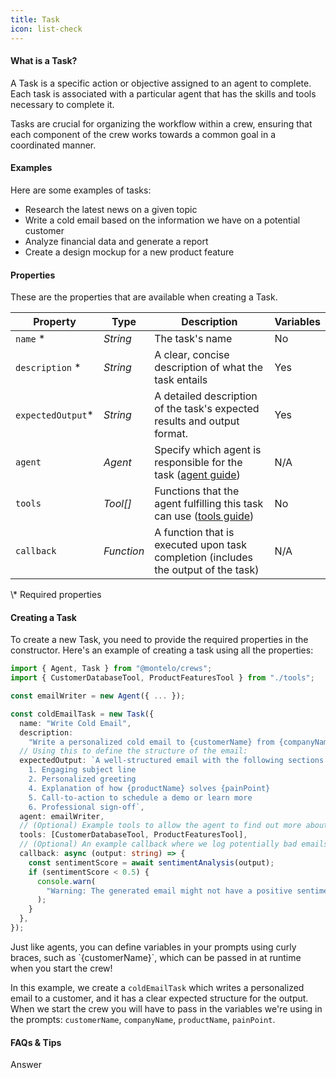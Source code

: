 ```yaml
---
title: Task
icon: list-check
---
```


#### What is a Task?

A Task is a specific action or objective assigned to an agent to complete.
Each task is associated with a particular agent that has the skills and tools necessary to complete it.

Tasks are crucial for organizing the workflow within a crew, ensuring that each component of the crew works towards a common goal in a coordinated manner.

#### Examples

Here are some examples of tasks:

- Research the latest news on a given topic
- Write a cold email based on the information we have on a potential customer
- Analyze financial data and generate a report
- Create a design mockup for a new product feature

#### Properties

These are the properties that are available when creating a Task.

| Property                                    | Type       | Description                                                                                 | Variables |
| ------------------------------------------- | ---------- | ------------------------------------------------------------------------------------------- | --------- |
| `name` <span class="red">\*</span>          | _String_   | The task's name                                                                             | No        |
| `description` <span class="red">\*</span>   | _String_   | A clear, concise description of what the task entails                                       | Yes       |
| `expectedOutput`<span class="red">\*</span> | _String_   | A detailed description of the task's expected results and output format.                    | Yes       |
| `agent`                                     | _Agent_    | Specify which agent is responsible for the task ([agent guide](/crews/concepts/agent))      | N/A       |
| `tools`                                     | _Tool[]_   | Functions that the agent fulfilling this task can use ([tools guide](/crews/concepts/tool)) | No        |
| `callback`                                  | _Function_ | A function that is executed upon task completion (includes the output of the task)          | N/A       |

<span class="text-sm">
  <span class="red">\*</span> Required properties
</span>

#### Creating a Task

To create a new Task, you need to provide the required properties in the constructor.
Here's an example of creating a task using all the properties:

```typescript
import { Agent, Task } from "@montelo/crews";
import { CustomerDatabaseTool, ProductFeaturesTool } from "./tools";

const emailWriter = new Agent({ ... });

const coldEmailTask = new Task({
  name: "Write Cold Email",
  description:
    "Write a personalized cold email to {customerName} from {companyName}",
  // Using this to define the structure of the email:
  expectedOutput: `A well-structured email with the following sections:
    1. Engaging subject line
    2. Personalized greeting
    4. Explanation of how {productName} solves {painPoint}
    5. Call-to-action to schedule a demo or learn more
    6. Professional sign-off`,
  agent: emailWriter,
  // (Optional) Example tools to allow the agent to find out more about the product and customer
  tools: [CustomerDatabaseTool, ProductFeaturesTool],
  // (Optional) An example callback where we log potentially bad emails
  callback: async (output: string) => {
    const sentimentScore = await sentimentAnalysis(output);
    if (sentimentScore < 0.5) {
      console.warn(
        "Warning: The generated email might not have a positive sentiment. Please review and adjust."
      );
    }
  },
});
```

<Tip>
  Just like agents, you can define variables in your prompts using curly braces,
  such as `{customerName}`, which can be passed in at runtime when you start the
  crew!
</Tip>

In this example, we create a `coldEmailTask` which writes a personalized email to a customer, and it has a clear expected structure for the output.
When we start the crew you will have to pass in the variables we're using in the prompts: `customerName`, `companyName`, `productName`, `painPoint`.

#### FAQs & Tips

<AccordionGroup>
  <Accordion title="Question">Answer</Accordion>
</AccordionGroup>
